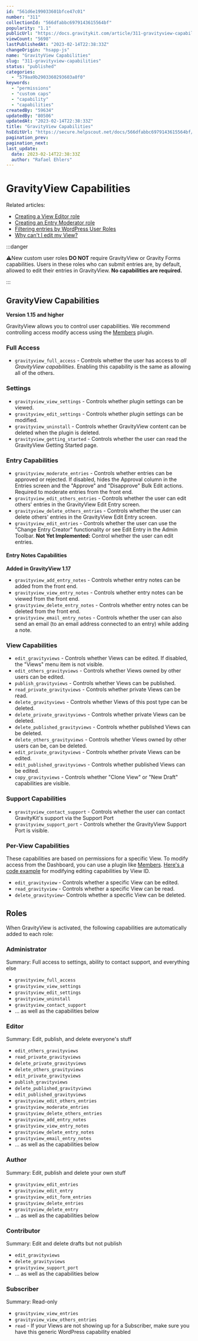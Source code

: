 ```yaml
---
id: "561d6e199033601bfce47c01"
number: "311"
collectionId: "566dfabbc6979143615564bf"
popularity: "1.1"
publicUrl: "https://docs.gravitykit.com/article/311-gravityview-capabilities"
viewCount: "5698"
lastPublishedAt: "2023-02-14T22:38:33Z"
changeOrigin: "hsapp-js"
name: "GravityView Capabilities"
slug: "311-gravityview-capabilities"
status: "published"
categories: 
  - "579aa9b2903360293603a8f0"
keywords: 
  - "permissions"
  - "custom caps"
  - "capability"
  - "capabilities"
createdBy: "59634"
updatedBy: "80506"
updatedAt: "2023-02-14T22:38:33Z"
title: "GravityView Capabilities"
hsEditUrl: "https://secure.helpscout.net/docs/566dfabbc6979143615564bf/article/561d6e199033601bfce47c01"
pagination_prev: 
pagination_next: 
last_update:
  date: 2023-02-14T22:38:33Z
  author: "Rafael Ehlers"
---
```


# GravityView Capabilities

Related articles:

- [Creating a View Editor role](https://docs.gravitykit.com/article/598-non-administrator-edit-view)
- [Creating an Entry Moderator role](https://docs.gravitykit.com/article/291-how-to-allow-a-user-to-edit-all-entries)
- [Filtering entries by WordPress User Roles](https://docs.gravitykit.com/article/447-filtering-entries-by-wordpress-user-roles)
- [Why can't I edit my View?](https://docs.gravitykit.com/article/599-why-cant-i-edit-my-view)


:::danger

⚠️New custom user roles **DO NOT** require GravityView or Gravity Forms capabilities. Users in these roles who can submit entries are, by default, allowed to edit their entries in GravityView. **No capabilities are required.**

:::

 ## GravityView Capabilities

**Version 1.15 and higher**

GravityView allows you to control user capabilities. We recommend controlling access modify access using the [Members](https://wordpress.org/plugins/members) plugin.

### Full Access

- `gravityview_full_access` - Controls whether the user has access to *all GravityView capabilities*. Enabling this capability is the same as allowing all of the others.

### Settings

- `gravityview_view_settings` - Controls whether plugin settings can be viewed.
- `gravityview_edit_settings` - Controls whether plugin settings can be modified.
- `gravityview_uninstall` - Controls whether GravityView content can be deleted when the plugin is deleted.
- `gravityview_getting_started` - Controls whether the user can read the GravityView Getting Started page.

### Entry Capabilities

- `gravityview_moderate_entries` - Controls whether entries can be approved or rejected. If disabled, hides the Approval column in the Entries screen and the "Approve" and "Disapprove" Bulk Edit actions. Required to moderate entries from the front end.
- `gravityview_edit_others_entries` - Controls whether the user can edit others' entries in the GravityView Edit Entry screen.
- `gravityview_delete_others_entries` - Controls whether the user can delete others' entries in the GravityView Edit Entry screen.
- `gravityview_edit_entries` - Controls whether the user can use the "Change Entry Creator" functionality or see Edit Entry in the Admin Toolbar. **Not Yet Implemented:** Control whether the user can edit entries.

#### Entry Notes Capabilities

**Added in GravityView 1.17**

- `gravityview_add_entry_notes` - Controls whether entry notes can be added from the front end.
- `gravityview_view_entry_notes` - Controls whether entry notes can be viewed from the front end.
- `gravityview_delete_entry_notes` - Controls whether entry notes can be deleted from the front end.
- `gravityview_email_entry_notes` - Controls whether the user can also send an email (to an email address connected to an entry) while adding a note.

### View Capabilities

- `edit_gravityviews` - Controls whether Views can be edited. If disabled, the "Views" menu item is not visible.
- `edit_others_gravityviews` - Controls whether Views owned by other users can be edited.
- `publish_gravityviews` - Controls whether Views can be published.
- `read_private_gravityviews` - Controls whether private Views can be read.
- `delete_gravityviews` - Controls whether Views of this post type can be deleted.
- `delete_private_gravityviews` - Controls whether private Views can be deleted.
- `delete_published_gravityviews` - Controls whether published Views can be deleted.
- `delete_others_gravityviews` - Controls whether Views owned by other users can be, can be deleted.
- `edit_private_gravityviews` - Controls whether private Views can be edited.
- `edit_published_gravityviews` - Controls whether published Views can be edited.
- `copy_gravityviews` - Controls whether "Clone View" or "New Draft" capabilities are visible.

### Support Capabilities

- `gravityview_contact_support` - Controls whether the user can contact GravityKit's support via the Support Port
- `gravityview_support_port` - Controls whether the GravityView Support Port is visible.

### Per-View Capabilities

These capabilities are based on permissions for a specific View. To modify access from the Dashboard, you can use a plugin like [Members](https://wordpress.org/plugins/members). [Here's a code example](https://gist.github.com/zackkatz/cba3b1a83f192a7a6609) for modifying editing capabilities by View ID.

- `edit_gravityview` - Controls whether a specific View can be edited.
- `read_gravityview` - Controls whether a specific View can be read.
- `delete_gravityview`- Controls whether a specific View can be deleted.

## Roles

When GravityView is activated, the following capabilities are automatically added to each role:

### Administrator

Summary: Full access to settings, ability to contact support, and everything else

- `gravityview_full_access`
- `gravityview_view_settings`
- `gravityview_edit_settings`
- `gravityview_uninstall`
- `gravityview_contact_support`
- … as well as the capabilities below

### Editor

Summary: Edit, publish, and delete everyone's stuff

- `edit_others_gravityviews`
- `read_private_gravityviews`
- `delete_private_gravityviews`
- `delete_others_gravityviews`
- `edit_private_gravityviews`
- `publish_gravityviews`
- `delete_published_gravityviews`
- `edit_published_gravityviews`
- `gravityview_edit_others_entries`
- `gravityview_moderate_entries`
- `gravityview_delete_others_entries`
- `gravityview_add_entry_notes`
- `gravityview_view_entry_notes`
- `gravityview_delete_entry_notes`
- `gravityview_email_entry_notes`
- … as well as the capabilities below

### Author

Summary: Edit, publish and delete your own stuff

- `gravityview_edit_entries`
- `gravityview_edit_entry`
- `gravityview_edit_form_entries`
- `gravityview_delete_entries`
- `gravityview_delete_entry`
- … as well as the capabilities below

### Contributor

Summary: Edit and delete drafts but not publish

- `edit_gravityviews`
- `delete_gravityviews`
- `gravityview_support_port`
- … as well as the capabilities below

### Subscriber

Summary: Read-only

- `gravityview_view_entries`
- `gravityview_view_others_entries`
- `read` - If your Views are not showing up for a Subscriber, make sure you have this generic WordPress capability enabled
